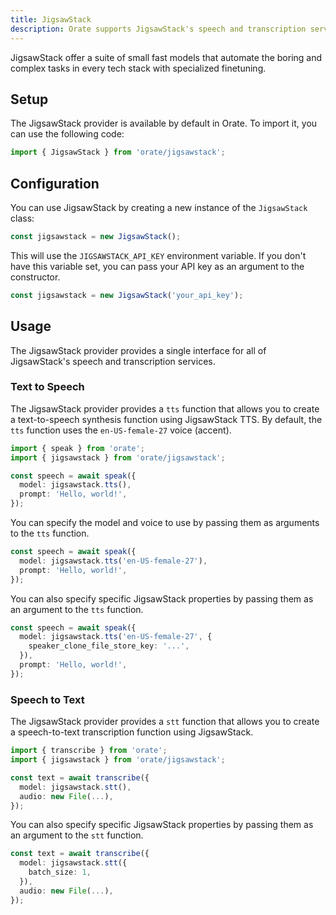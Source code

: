 ```yaml
---
title: JigsawStack
description: Orate supports JigsawStack's speech and transcription services.
---
```



JigsawStack offer a suite of small fast models that automate the boring and complex tasks in every tech stack with specialized finetuning.

## Setup

The JigsawStack provider is available by default in Orate. To import it, you can use the following code:

```ts
import { JigsawStack } from 'orate/jigsawstack';
```

## Configuration

You can use JigsawStack by creating a new instance of the `JigsawStack` class:

```ts
const jigsawstack = new JigsawStack();
```

This will use the `JIGSAWSTACK_API_KEY` environment variable. If you don't have this variable set, you can pass your API key as an argument to the constructor.

```ts
const jigsawstack = new JigsawStack('your_api_key');
```

## Usage

The JigsawStack provider provides a single interface for all of JigsawStack's speech and transcription services.

### Text to Speech

The JigsawStack provider provides a `tts` function that allows you to create a text-to-speech synthesis function using JigsawStack TTS. By default, the `tts` function uses the `en-US-female-27` voice (accent).

```ts
import { speak } from 'orate';
import { jigsawstack } from 'orate/jigsawstack';

const speech = await speak({
  model: jigsawstack.tts(),
  prompt: 'Hello, world!',
});
```

You can specify the model and voice to use by passing them as arguments to the `tts` function.

```ts
const speech = await speak({
  model: jigsawstack.tts('en-US-female-27'),
  prompt: 'Hello, world!',
});
```

You can also specify specific JigsawStack properties by passing them as an argument to the `tts` function.

```ts
const speech = await speak({
  model: jigsawstack.tts('en-US-female-27', {
    speaker_clone_file_store_key: '...',
  }),
  prompt: 'Hello, world!',
});
```

### Speech to Text

The JigsawStack provider provides a `stt` function that allows you to create a speech-to-text transcription function using JigsawStack.

```ts
import { transcribe } from 'orate';
import { jigsawstack } from 'orate/jigsawstack';

const text = await transcribe({
  model: jigsawstack.stt(),
  audio: new File(...),
});
```

You can also specify specific JigsawStack properties by passing them as an argument to the `stt` function.

```ts
const text = await transcribe({
  model: jigsawstack.stt({
    batch_size: 1,
  }),
  audio: new File(...),
});
```
